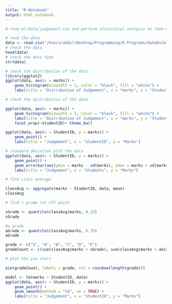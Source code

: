 ```yaml
---
title: "R Notebook"
output: html_notebook
---
```


```r
# read ml/data/judgement.csv and perform statistical analysis on them using ggplot

# read the data
data <- read.csv("/Users/abdul/Desktop/Programming/R Programs/AutoEx/ml/data/judgement.csv", header = TRUE, sep = ",")
# check the data
head(data)
# check the data type
str(data)
```

```r
# check the distribution of the data
library(ggplot2)
ggplot(data, aes(x = marks)) +
    geom_histogram(binwidth = 1, color = "black", fill = "white") +
    labs(title = "Distribution of Judgement", x = "marks", y = "Students")

# check the distribution of the data

ggplot(data, aes(x = marks)) +
    geom_histogram(binwidth = 1, color = "black", fill = "white") +
    labs(title = "Distribution of Judgement", x = "marks", y = "Students") +
    facet_wrap(~StudentID)+ theme_bw()

```

```r
ggplot(data, aes(x = StudentID, y = marks)) +
    geom_point() +
    labs(title = "Judgement", x = "StudentID", y = "Marks")
```

```r

# standard deviation plot the data
ggplot(data, aes(x = StudentID, y = marks)) +
    geom_point() +
    geom_errorbar(aes(ymin = marks - sd(marks), ymax = marks + sd(marks)), width = 0.2) +
    labs(title = "Judgement", x = "Students", y = "Marks")
```

```r
# find class average

classAvg <- aggregate(marks ~ StudentID, data, mean)
classAvg
```

```r
# find s grade cut off point

sGrade <- quantile(classAvg$marks, 0.25)
sGrade
```

```r
#a grade
aGrade <- quantile(classAvg$marks, 0.75)
aGrade
```

```r
grade <- c("S", "A", "B", "C", "D", "E")
gradeCount <- c(sum(classAvg$marks > sGrade), sum(classAvg$marks > aGrade), sum(classAvg$marks > 60), sum(classAvg$marks > 50), sum(classAvg$marks > 40), sum(classAvg$marks > 30))

# plot the pie chart

pie(gradeCount, labels = grade, col = rainbow(length(grade)))
```

```r
model <- lm(marks ~ StudentID, data)
ggplot(data, aes(x = StudentID, y = marks)) +
    geom_point() +
    geom_smooth(method = "lm", se = TRUE) +
    labs(title = "Judgement", x = "StudentID", y = "Marks")
    
```


